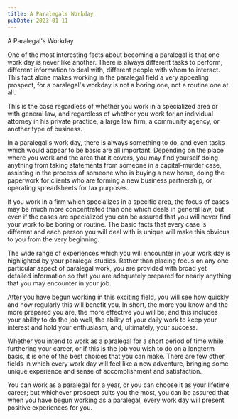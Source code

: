 ```yaml
---
title: A Paralegals Workday
pubDate: 2023-01-11
---
```


A Paralegal's Workday

One of the most interesting facts about becoming a paralegal is that one work day is never like another.  There is always different tasks to perform, different information to deal with, different people with whom to interact.  This fact alone makes working in the paralegal field a very appealing prospect, for a paralegal's workday is not a boring one, not a routine one at all.

This is the case regardless of whether you work in a specialized area or with general law, and regardless of whether you work for an individual attorney in his private practice, a large law firm, a community agency, or another type of business.  

In a paralegal's work day, there is always something to do, and even tasks which would appear to be basic are all important.  Depending on the place where you work and the area that it covers, you may find yourself doing anything from taking statements from someone in a capital-murder case, assisting in the process of someone who is buying a new home, doing the paperwork for clients who are forming a new business partnership, or operating spreadsheets for tax purposes.  

If you work in a firm which specializes in a specific area, the focus of cases may be much more concentrated than one which deals in general law, but even if the cases are specialized you can be assured that you will never find your work to be boring or routine.  The basic facts that every case is different and each person you will deal with is unique will make this obvious to you from the very beginning.  

The wide range of experiences which you will encounter in your work day is highlighted by your paralegal studies.  Rather than placing focus on any one particular aspect of paralegal work, you are provided with broad yet detailed information so that you are adequately prepared for nearly anything that you may encounter in your job.  

After you have begun working in this exciting field, you will see how quickly and how regularly this will benefit you.  In short, the more you know and the more prepared you are, the more effective you will be;  and this includes your ability to do the job well, the ability of your daily work to keep your interest and hold your enthusiasm, and, ultimately, your success.

Whether you intend to work as a paralegal for a short period of time while furthering your career, or if this is the job you wish to do on a longterm basis, it is one of the best choices that you can make.  There are few other fields in which every work day will feel like a new adventure, bringing some unique experience and sense of accomplishment and satisfaction.  

You can work as a paralegal for a year, or you can choose it as your lifetime career;  but whichever prospect suits you the most, you can be assured that when you have begun working as a paralegal, every work day will present positive experiences for you.